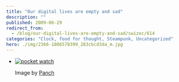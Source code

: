 ```yaml
---
title: "Our digital lives are empty and sad"
description: ""
published: 2009-06-29
redirect_from:
  - /blog/our-digital-lives-are-empty-and-sad/swizec/614
categories: "Clock, food for thought, Steampunk, Uncategorized"
hero: ./img/2366-1806578399_283cbcd3da_m.jpg
---
```


- [![pocket watch](./img/2366-1806578399_283cbcd3da_m.jpg "pocket watch")](http://www.flickr.com/photos/8549467@N06/1806578399)

  Image by [Panch](http://www.flickr.com/photos/8549467@N06/1806578399)
